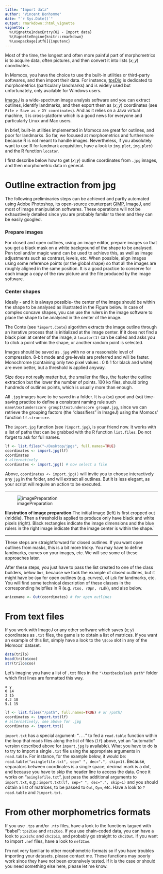 ```yaml
---
title: "Import data"
author: "Vincent Bonhomme"
date: "`r Sys.Date()`"
output: rmarkdown::html_vignette
vignette: >
  %\VignetteIndexEntry{02 - Import data}
  %\VignetteEngine{knitr::rmarkdown}
  %\usepackage[utf8]{inputenc}
---
```


Most of the time, the longest and often more painful part of morphometrics is to acquire data, often pictures, and then convert it into lists $(x; y)$ coordinates.

In Momocs, you have the choice to use the built-in utilities or third-party softwares, and then import their data. For instance, [tpsDig](http://life.bio.sunysb.edu/ee/rohlf/software.html) is dedicated to morphometrics (particularly landmarks) and is widely used but unfortunately, only available for Windows users. 

[ImageJ](http://imagej.nih.gov/ij/) is a wide-spectrum image analysis software and you can extract outlines, identify landmarks, and then export them as $(x; y)$ coordinates (see `File > Save as > XY coordinates`). And as it relies on a Java virtual machine, it is cross-platform which is a good news for everyone and particularly Linux and Mac users.

In brief, built-in utilities implemented in Momocs are great for outlines, and poor for landmarks. So far, we focused at morphometrics and furthermore because R is not meant to handle images. Nevertheless, if you absolutely want to use R for landmark acquisition, have a look to `img.plot`, `img.plot0` and the R function `locator`.

I first describe below how to get ($x; y$) outline coordinates from `.jpg` images, and then morphometric data in general.

# Outline extraction from jpg
The following preliminaries steps can be achieved and partly automated using Adobe Photoshop, its open-source counterpart [GIMP](http://www.gimp.org/), ImageJ, and most of image manipulation softwares. These operations will not be exhaustively detailed since you are probably familar to them and they can be easily googled.

### Prepare images
For closed and open outlines, using an image editor, prepare images so that you get a black mask on a white background of the shape to be analysed. Pen tool and/or magic wand can be used to achieve this, as well as image adjustments such as contrast, levels, etc. When possible, align images using some reference points (or the global shape) so that all the images are roughly aligned in the same position. It is a good practice to conserve for each image a copy of the raw picture and the file produced by the image software.

### Center shapes
Ideally - and it is always possible- the center of the image should be within the shape to be analysed as illustrated in the Figure below. In case of complex concave shapes, you can use the rulers in the image software to place the shape to be analysed in the center of the image.

The Conte (see `?import.Conte`) algorithm extracts the image outline through an iterative process that is initialized at the image center. If it does not find a black pixel at center of the image, a `locator(1)` can be called and asks you to click a point within the shape, or another random point is selected.

Images should be saved as `.jpg` with no or a reasonable level of compression. 8-bit mode and gre-levels are preferred and will be faster. Monochrome (containing only two pixel values : 0 & 1 for black and white) are even better, but a threshold is applied anyway.

Size does not really matter but, the smaller the files, the faster the outline extraction but the lower the number of points. 100 ko files, should bring hundreds of outlines points, which is usually more than enough.

All `.jpg` images have to be saved in a folder. It is a (so) good and (so) time-saving practice to define a consistent naming rule such `name\textunderscore group1\textunderscore groupA.jpg`, since we can retrieve the grouping factors (the "classifiers" in ImageJ) using the Momocs' function `lf.structure`.

The `import.jpg` function (see `?import.jpg`), is your friend now. It works with a list of paths that can be grabbed with the R function `list.files`. Do not forget to ask for full names.

```r
lf <- list.files("~/Desktop/jpgs", full.names=TRUE)
coordinates <- import.jpg(lf)
coordinates
# alternatively
coordinates <- import.jpg() # now select a file
```

Above, `coordinates <- import.jpg()` will invite you to choose interactively any `jpg` in the folder, and will extract all outlines. But it is less elegant, as your script will require an action to be executed.

********
![imagePreparation](imagePreparation.jpg)

**Illustration of image preparation** The initial image (left) is first cropped out (middle). Then a threshold is applied to produce only have black and white pixels (right). Black rectangles indicate the image dimensions and the blue rulers in the right image indicate that the image center is within the shape.`

********

These steps are straightforward for closed outlines. If you want open outlines from masks, this is a bit more tricky.  You may have to define landmarks, curves on your images, etc. We will see some of these approaches later.

After these steps, you just have to pass the list created to one of the class builders, below `Out`, because we took the example of closed outlines, but it might have be `Opn` for open outlines (e.g. curves), of `Ldk` for landmarks, etc. You will find some technical description of these classes in the corresponding helpfiles in R (e.g. `?Coo, ?Opn, ?Ldk`), and also below.

```r
anicename <- Out(coordinates) # for open outlines
```  

# From text files
If you work with ImageJ or any other software which saves $(x; y)$ coordinates as `.txt` files, the game is to obtain a list of matrices. If you want an example of this list, simply have a look to the `\$coo` slot in any of the Momocs' dataset.

```r
data(trilo)
head(trilo$coo)
str(trilo$coo)
```

Let's imagine you have a list of `.txt` files in the `"\textbackslash path"` folder which first lines are formatted this way.
```
x y
0 14
3 15
4.2 18
5.1 15
```

```r
lf <- list.files("/path", full.names=TRUE) # or /path/
coordinates <- import.txt(lf)
# alternatively, see above for .jpg
coordinates <- import.txt()
```

`import.txt` has a special argument: "`...`" to fed a `read.table` function within the loop that reads files along the list of files (`lf`) above, yet an "automatic" version described above for `import.jpg` is available). What you have to do is to try to import a single `.txt` file using the appropriate arguments in `read.table`. For instance, for the example below, it would be: `read.table("asinglefile.txt", sep=" ", dec=".", skip=1)`. Because, separators between coordinates is a single space, decimal mark is a dot, and because you have to skip the header line to access the data. Once it works on "`asinglefile.txt`", just pass the additional arguments to `import.txt`, e.g.: `import.txt(lf, sep=" ", dec=".", skip=1)` and you should obtain a list of matrices, to be passed to `Out`, `Opn`, etc. Have a look to `?read.table` and `?import.txt`.

# From other morphometrics formats
If you use `.tps` and/or `.nts` files, have a look to the functions tagued with "babel": `tps2Coo` and `nts2Coo`. If you use chain-coded data, you can have a look to `pix2chc` and `chc2pix`, and probably go straight to `chc2Out`. If you want to import `.nef` files, have a look to `nef2Coe`.

I'm not very familiar to other morphometric formats so if you have troubles importing your datasets, please contact me. These functions may poorly work since they have not been extensively tested. If it is the case or should you need something else here, please let me know.


